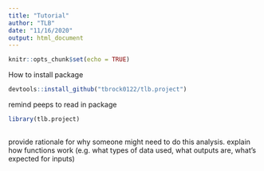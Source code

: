 ```yaml
---
title: "Tutorial"
author: "TLB"
date: "11/16/2020"
output: html_document
---
```


```r
knitr::opts_chunk$set(echo = TRUE)
```

How to install package

``` r
devtools::install_github("tbrock0122/tlb.project")
```

remind peeps to read in package

```r
library(tlb.project)
```

## 

provide rationale for why someone might need to do this analysis. explain how functions work (e.g. what types of data used, what outputs are, what's expected for inputs)
